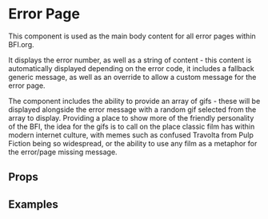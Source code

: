 
<Meta title="2 Pattern Library/1 Structure/Error Page" component={ErrorPage} />

# Error Page

This component is used as the main body content for all error pages within BFI.org.

It displays the error number, as well as a string of content - this content is automatically displayed depending on the error code, it includes a fallback generic message, as well as an override to allow a custom message for the error page.

The component includes the ability to provide an array of gifs - these will be displayed alongside the error message with a random gif selected from the array to display. Providing a place to show more of the friendly personality of the BFI, the idea for the gifs is to call on the place classic film has within modern internet culture, with memes such as confused Travolta from Pulp Fiction being so widespread, or the ability to use any film as a metaphor for the error/page missing message.
 
## Props 

<Props of={ErrorPage} />

## Examples

<Preview>
    <Story name="404 Page">
        <ErrorPage error={404} gifs={[
            {
                url: travoltaLocal,
                alt: "Error image"
            },
            {
                url: kansasLocal,
                alt: "Error image"
            }
        ]} />
    </Story>
</Preview>

<Preview>
    <Story name="500 Page">
        <ErrorPage error={500} gifs={[
            {
                url: travoltaLocal,
                alt: "Error image"
            },
            {
                url: kansasLocal,
                alt: "Error image"
            }
        ]} />
    </Story>
</Preview>

<Preview>
    <Story name="403 Page">
        <ErrorPage error={403} gifs={[
            {
                url: travoltaLocal,
                alt: "Error image"
            },
            {
                url: kansasLocal,
                alt: "Error image"
            }
        ]} />
    </Story>
</Preview>

<Preview>
    <Story name="400 Page">
        <ErrorPage error={400} />
    </Story>
</Preview>

<Preview>
    <Story name="503 Page">
        <ErrorPage error={503} gifs={[
            {
                url: travoltaLocal,
                alt: "Error image"
            },
            {
                url: kansasLocal,
                alt: "Error image"
            }
        ]} />
    </Story>
</Preview>

<Preview>
    <Story name="No number Page">
        <ErrorPage gifs={[
            {
                url: travoltaLocal,
                alt: "Error image"
            },
            {
                url: kansasLocal,
                alt: "Error image"
            }
        ]} />
    </Story>
</Preview>

<Preview>
    <Story name="Override error message">
        <ErrorPage errorString="Overrided message" />
    </Story>
</Preview>